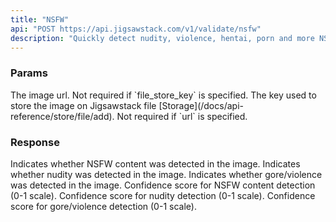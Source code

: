 ```yaml
---
title: "NSFW"
api: "POST https://api.jigsawstack.com/v1/validate/nsfw"
description: "Quickly detect nudity, violence, hentai, porn and more NSFW content in images."
---
```



### Params

<ParamField body="url" type="string">
  The image url. Not required if `file_store_key` is specified.
</ParamField>

<ParamField body="file_store_key" type="string">
  The key used to store the image on Jigsawstack file
  [Storage](/docs/api-reference/store/file/add). Not required if `url` is
  specified.
</ParamField>

<Snippet file="header.mdx" />

### Response

<BasicResponse />

<ResponseField name="nsfw" type="boolean">
  Indicates whether NSFW content was detected in the image.
</ResponseField>


<ResponseField name="nudity" type="boolean">
  Indicates whether nudity was detected in the image.
</ResponseField>

<ResponseField name="gore" type="boolean">
  Indicates whether gore/violence was detected in the image.
</ResponseField>

<ResponseField name="nsfw_score" type="number">
  Confidence score for NSFW content detection (0-1 scale).
</ResponseField>

<ResponseField name="nudity_score" type="number">
  Confidence score for nudity detection (0-1 scale).
</ResponseField>

<ResponseField name="gore_score" type="number">
  Confidence score for gore/violence detection (0-1 scale).
</ResponseField>


<NsfwSnippet />
